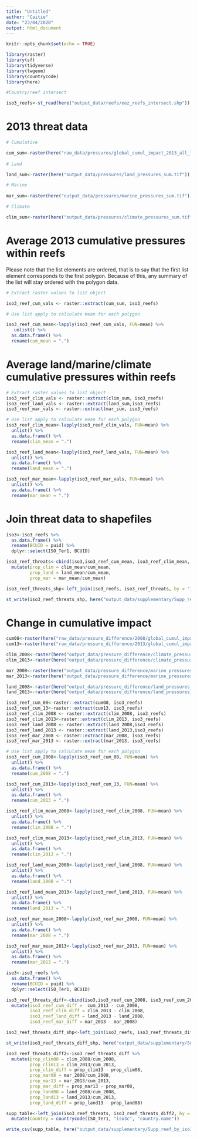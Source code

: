 ```yaml
---
title: "Untitled"
author: "Caitie"
date: "23/04/2020"
output: html_document
---
```


```r
knitr::opts_chunk$set(echo = TRUE)
```

```r
library(raster)
library(sf)
library(tidyverse)
library(lwgeom)
library(countrycode)
library(here)
```

```r
#Country/reef intersect

iso3_reefs<-st_read(here("output_data/reefs/eez_reefs_intersect.shp"))
```

# 2013 threat data

```r

# Cumulative

cum_sum<-raster(here("raw_data/pressures/global_cumul_impact_2013_all_layers.tif"))
  
# Land

land_sum<-raster(here("output_data/pressures/land_pressures_sum.tif"))

# Marine
  
mar_sum<-raster(here("output_data/pressures/marine_pressures_sum.tif"))

# Climate

clim_sum<-raster(here("output_data/pressures/climate_pressures_sum.tif"))
```


# Average 2013 cumulative pressures within reefs

Please note that the list elements are ordered, that is to say that the first list element corresponds to the first polygon. Because of this, any summary of the list will stay ordered with the polygon data.

```r
# Extract raster values to list object

iso3_reef_cum_vals <- raster::extract(cum_sum, iso3_reefs)

# Use list apply to calculate mean for each polygon

iso3_reef_cum_mean<-lapply(iso3_reef_cum_vals, FUN=mean) %>% 
   unlist() %>% 
  as.data.frame() %>% 
  rename(cum_mean = ".")

```


# Average land/marine/climate cumulative pressures within reefs

```r
# Extract raster values to list object
iso3_reef_clim_vals <- raster::extract(clim_sum, iso3_reefs)
iso3_reef_land_vals <- raster::extract(land_sum,iso3_reefs)
iso3_reef_mar_vals <- raster::extract(mar_sum, iso3_reefs)

# Use list apply to calculate mean for each polygon
iso3_reef_clim_mean<-lapply(iso3_reef_clim_vals, FUN=mean) %>% 
  unlist() %>% 
  as.data.frame() %>% 
  rename(clim_mean = ".")

iso3_reef_land_mean<-lapply(iso3_reef_land_vals, FUN=mean) %>% 
  unlist() %>% 
  as.data.frame() %>% 
  rename(land_mean = ".")

iso3_reef_mar_mean<-lapply(iso3_reef_mar_vals, FUN=mean) %>% 
  unlist() %>% 
  as.data.frame() %>% 
  rename(mar_mean = ".")

```


# Join threat data to shapefiles

```r
iso3<-iso3_reefs %>% 
  as.data.frame() %>% 
  rename(BCUID = puid) %>% 
  dplyr::select(ISO_Ter1, BCUID)

iso3_reef_threats<-cbind(iso3,iso3_reef_cum_mean, iso3_reef_clim_mean, iso3_reef_land_mean, iso3_reef_mar_mean)  %>% 
  mutate(prop_clim = clim_mean/cum_mean,
         prop_land = land_mean/cum_mean,
         prop_mar = mar_mean/cum_mean)

iso3_reef_threats_shp<-left_join(iso3_reefs, iso3_reef_threats, by = "ISO_Ter1")

st_write(iso3_reef_threats_shp, here("output_data/supplementary/Supp_reefs_by_iso3_threats.shp"), delete_layer = T)

```

# Change in cumulative impact

```r
cum08<-raster(here("raw_data/pressure_difference/2008/global_cumul_impact_2008_all_layers_except_shipping_oceanpollution_invasives.tif"))
cum13<-raster(here("raw_data/pressure_difference/2013/global_cumul_impact_2013_all_layers_except_shipping_oceanpollution_invasives_slr.tif"))

clim_2008<-raster(here("output_data/pressure_difference/climate_pressures_sum_2008.tif"))
clim_2013<-raster(here("output_data/pressure_difference/climate_pressures_sum_2013.tif"))

mar_2008<-raster(here("output_data/pressure_difference/marine_pressures_sum_2008.tif"))
mar_2013<-raster(here("output_data/pressure_difference/marine_pressures_sum_2013.tif"))

land_2008<-raster(here("output_data/pressure_difference/land_pressures_sum_2008.tif"))
land_2013<-raster(here("output_data/pressure_difference/land_pressures_sum_2013.tif"))
```



```r
iso3_reef_cum_08<-raster::extract(cum08, iso3_reefs)
iso3_reef_cum_13<-raster::extract(cum13, iso3_reefs)
iso3_reef_clim_2008 <- raster::extract(clim_2008, iso3_reefs)
iso3_reef_clim_2013<-raster::extract(clim_2013, iso3_reefs)
iso3_reef_land_2008 <- raster::extract(land_2008,iso3_reefs)
iso3_reef_land_2013 <- raster::extract(land_2013,iso3_reefs)
iso3_reef_mar_2008 <- raster::extract(mar_2008, iso3_reefs)
iso3_reef_mar_2013 <- raster::extract(mar_2013, iso3_reefs)
```


```r
# Use list apply to calculate mean for each polygon
iso3_reef_cum_2008<-lapply(iso3_reef_cum_08, FUN=mean) %>% 
  unlist() %>% 
  as.data.frame() %>% 
  rename(cum_2008 = ".")

iso3_reef_cum_2013<-lapply(iso3_reef_cum_13, FUN=mean) %>% 
  unlist() %>% 
  as.data.frame() %>% 
  rename(cum_2013 = ".")

iso3_reef_clim_mean_2008<-lapply(iso3_reef_clim_2008, FUN=mean) %>% 
  unlist() %>% 
  as.data.frame() %>% 
  rename(clim_2008 = ".")

iso3_reef_clim_mean_2013<-lapply(iso3_reef_clim_2013, FUN=mean) %>% 
  unlist() %>% 
  as.data.frame() %>% 
  rename(clim_2013 = ".")

iso3_reef_land_mean_2008<-lapply(iso3_reef_land_2008, FUN=mean) %>% 
  unlist() %>% 
  as.data.frame() %>% 
  rename(land_2008 = ".")

iso3_reef_land_mean_2013<-lapply(iso3_reef_land_2013, FUN=mean) %>% 
  unlist() %>% 
  as.data.frame() %>% 
  rename(land_2013 = ".")

iso3_reef_mar_mean_2008<-lapply(iso3_reef_mar_2008, FUN=mean) %>% 
  unlist() %>% 
  as.data.frame() %>% 
  rename(mar_2008 = ".")

iso3_reef_mar_mean_2013<-lapply(iso3_reef_mar_2013, FUN=mean) %>% 
  unlist() %>% 
  as.data.frame() %>% 
  rename(mar_2013 = ".")
```


```r
iso3<-iso3_reefs %>% 
  as.data.frame() %>% 
  rename(BCUID = puid) %>% 
  dplyr::select(ISO_Ter1, BCUID)

iso3_reef_threats_diff<-cbind(iso3,iso3_reef_cum_2008, iso3_reef_cum_2013, iso3_reef_clim_mean_2008,iso3_reef_clim_mean_2013, iso3_reef_land_mean_2008, iso3_reef_land_mean_2013, iso3_reef_mar_mean_2008, iso3_reef_mar_mean_2013) %>% 
  mutate(iso3_reef_cum_diff =  cum_2013 - cum_2008,
         iso3_reef_clim_diff = clim_2013 - clim_2008,
         iso3_reef_land_diff = land_2013 - land_2008,
         iso3_reef_mar_diff = mar_2013 - mar_2008)

iso3_reef_threats_diff_shp<-left_join(iso3_reefs, iso3_reef_threats_diff, by = "ISO_Ter1")

st_write(iso3_reef_threats_diff_shp, here("output_data/supplementary/Supp_reef_by_iso3_difference.shp"), delete_layer = T)

```



```r
iso3_reef_threats_diff2<-iso3_reef_threats_diff %>% 
  mutate(prop_clim08 = clim_2008/cum_2008,
         prop_clim13 = clim_2013/cum_2013,
         prop_clim_diff = prop_clim13 - prop_clim08,
         prop_mar08 = mar_2008/cum_2008,
         prop_mar13 = mar_2013/cum_2013,
         prop_mar_diff = prop_mar13 - prop_mar08,
         prop_land08 = land_2008/cum_2008,
         prop_land13 = land_2013/cum_2013,
         prop_land_diff = prop_land13 - prop_land08)

supp_table<-left_join(iso3_reef_threats, iso3_reef_threats_diff2, by = c("ISO_Ter1", "BCUID")) %>% 
  mutate(Country = countrycode(ISO_Ter1, "iso3c", "country.name"))

write_csv(supp_table, here("output_data/supplementary/Supp_reef_by_iso3_table.csv"))
```


